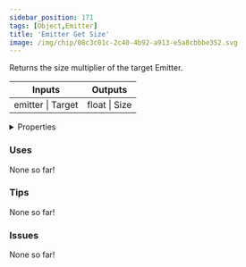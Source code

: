 ```yaml
---
sidebar_position: 171
tags: [Object,Emitter]
title: 'Emitter Get Size'
image: /img/chip/08c3c01c-2c40-4b92-a913-e5a8cbbbe352.svg
---
```


Returns the size multiplier of the target Emitter.



<IChip uuid="08c3c01c-2c40-4b92-a913-e5a8cbbbe352"/>

<table><thead><tr><th>Inputs</th><th>Outputs</th></tr></thead><tbody><tr><td>emitter | Target</td><td>float | Size</td></tr></tbody></table>

<details>
  <summary>Properties</summary>
  <div>
    <div>
    <table>
      <tbody>
        <tr>
          <td>Is beta required?</td>
          <td>No</td>
        </tr>
        <tr>
          <td>Is chip a trolling risk?</td>
          <td>No</td>
        </tr>
        <tr>
          <td>Is chip a role assignment risk?</td>
          <td>No</td>
        </tr>
        <tr>
          <td>Chip UUID</td>
          <td>08c3c01c-2c40-4b92-a913-e5a8cbbbe352</td>
        </tr>
        <tr>
          <td>Room availability</td>
          <td>Available everywhere</td>
        </tr>
      </tbody>
    </table>
    </div>
  </div>
</details>

### Uses

None so far!

### Tips

None so far!

### Issues

None so far!
